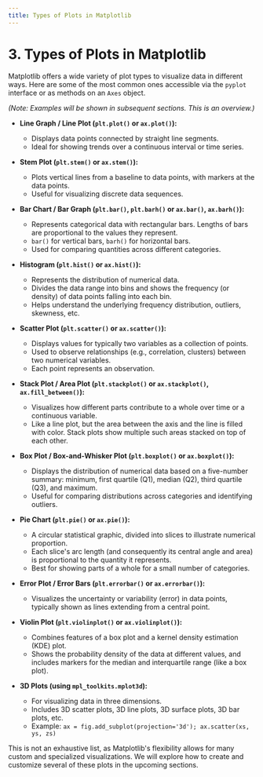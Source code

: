 ```yaml
---
title: Types of Plots in Matplotlib
---
```


# 3. Types of Plots in Matplotlib

Matplotlib offers a wide variety of plot types to visualize data in different ways. Here are some of the most common ones accessible via the `pyplot` interface or as methods on an `Axes` object.

*(Note: Examples will be shown in subsequent sections. This is an overview.)*

-   **Line Graph / Line Plot (`plt.plot()` or `ax.plot()`):**
    -   Displays data points connected by straight line segments.
    -   Ideal for showing trends over a continuous interval or time series.

-   **Stem Plot (`plt.stem()` or `ax.stem()`):**
    -   Plots vertical lines from a baseline to data points, with markers at the data points.
    -   Useful for visualizing discrete data sequences.

-   **Bar Chart / Bar Graph (`plt.bar()`, `plt.barh()` or `ax.bar()`, `ax.barh()`):**
    -   Represents categorical data with rectangular bars. Lengths of bars are proportional to the values they represent.
    -   `bar()` for vertical bars, `barh()` for horizontal bars.
    -   Used for comparing quantities across different categories.

-   **Histogram (`plt.hist()` or `ax.hist()`):**
    -   Represents the distribution of numerical data.
    -   Divides the data range into bins and shows the frequency (or density) of data points falling into each bin.
    -   Helps understand the underlying frequency distribution, outliers, skewness, etc.

-   **Scatter Plot (`plt.scatter()` or `ax.scatter()`):**
    -   Displays values for typically two variables as a collection of points.
    -   Used to observe relationships (e.g., correlation, clusters) between two numerical variables.
    -   Each point represents an observation.

-   **Stack Plot / Area Plot (`plt.stackplot()` or `ax.stackplot()`, `ax.fill_between()`):**
    -   Visualizes how different parts contribute to a whole over time or a continuous variable.
    -   Like a line plot, but the area between the axis and the line is filled with color. Stack plots show multiple such areas stacked on top of each other.

-   **Box Plot / Box-and-Whisker Plot (`plt.boxplot()` or `ax.boxplot()`):**
    -   Displays the distribution of numerical data based on a five-number summary: minimum, first quartile (Q1), median (Q2), third quartile (Q3), and maximum.
    -   Useful for comparing distributions across categories and identifying outliers.

-   **Pie Chart (`plt.pie()` or `ax.pie()`):**
    -   A circular statistical graphic, divided into slices to illustrate numerical proportion.
    -   Each slice's arc length (and consequently its central angle and area) is proportional to the quantity it represents.
    -   Best for showing parts of a whole for a small number of categories.

-   **Error Plot / Error Bars (`plt.errorbar()` or `ax.errorbar()`):**
    -   Visualizes the uncertainty or variability (error) in data points, typically shown as lines extending from a central point.

-   **Violin Plot (`plt.violinplot()` or `ax.violinplot()`):**
    -   Combines features of a box plot and a kernel density estimation (KDE) plot.
    -   Shows the probability density of the data at different values, and includes markers for the median and interquartile range (like a box plot).

-   **3D Plots (using `mpl_toolkits.mplot3d`):**
    -   For visualizing data in three dimensions.
    -   Includes 3D scatter plots, 3D line plots, 3D surface plots, 3D bar plots, etc.
    -   Example: `ax = fig.add_subplot(projection='3d'); ax.scatter(xs, ys, zs)`

This is not an exhaustive list, as Matplotlib's flexibility allows for many custom and specialized visualizations. We will explore how to create and customize several of these plots in the upcoming sections.